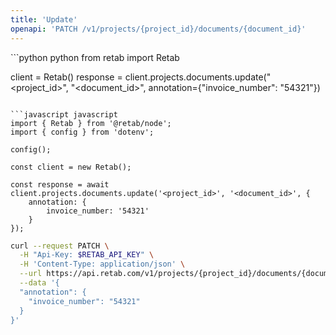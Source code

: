 ```yaml
---
title: 'Update'
openapi: 'PATCH /v1/projects/{project_id}/documents/{document_id}'
---
```


<RequestExample>
```python python
from retab import Retab

client = Retab()
response = client.projects.documents.update("<project_id>", "<document_id>", annotation={"invoice_number": "54321"})
```

```javascript javascript
import { Retab } from '@retab/node';
import { config } from 'dotenv';

config();

const client = new Retab();

const response = await client.projects.documents.update('<project_id>', '<document_id>', {
    annotation: {
        invoice_number: '54321'
    }
});
```

```bash curl
curl --request PATCH \
  -H "Api-Key: $RETAB_API_KEY" \
  -H 'Content-Type: application/json' \
  --url https://api.retab.com/v1/projects/{project_id}/documents/{document_id} \
  --data '{
  "annotation": {
    "invoice_number": "54321"
  }
}'
```

</RequestExample>
